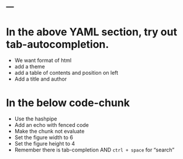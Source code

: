---
---

# In the above YAML section, try out tab-autocompletion.
- We want format of html
- add a theme
- add a table of contents and position on left
- Add a title and author

# In the below code-chunk
- Use the hashpipe
- Add an echo with fenced code
- Make the chunk not evaluate
- Set the figure width to 6
- Set the figure height to 4
- Remember there is tab-completion AND `ctrl + space` for "search"

```r
```
